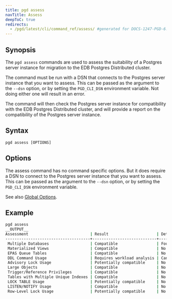 ```yaml
---
title: pgd assess
navTitle: Assess
deepToC: true
redirects:
  - /pgd/latest/cli/command_ref/assess/ #generated for DOCS-1247-PGD-6.0-Docs
---
```


## Synopsis

The `pgd assess` commands are used to assess the suitability of a Postgres server instance for migration to the EDB Postgres Distributed cluster.

The command must be run with a DSN that connects to the Postgres server instance that you want to assess. This can be passed as the argument to the `--dsn` option, or by setting the `PGD_CLI_DSN` environment variable. Not doing either one will result in an error.

The command will then check the Postgres server instance for compatibility with the EDB Postgres Distributed cluster, and will provide a report on the compatibility of the Postgres server instance.

## Syntax

```plaintext
pgd assess [OPTIONS]
```

## Options

The assess command has no command specific options. But it does require a DSN to connect to the Postgres server instance that you want to assess. This can be passed as the argument to the `--dsn` option, or by setting the `PGD_CLI_DSN` environment variable.

See also [Global Options](/pgd/latest/reference/cli/command_ref/#global-options).

## Example

```bash
pgd assess
__OUTPUT__
Assessment                           | Result                     | Details
-------------------------------------+----------------------------+-----------------------------------------------------------
 Multiple Databases                  | Compatible                 | Found only one user database
 Materialized Views                  | Compatible                 | No materialized views found
 EPAS Queue Tables                   | Compatible                 | No EPAS Queue Tables found
 DDL Command Usage                   | Requires workload analysis | Cannot be checked automatically at this time
 Advisory Lock Usage                 | Potentially compatible     | No advisory lock commands found in pg_stat_statements
 Large Objects                       | Compatible                 | No large objects found
 Trigger/Reference Privileges        | Compatible                 | No triggers with incompatible privileges found
 Tables with Multiple Unique Indexes | Compatible                 | No tables with multiple unique indexes found
 LOCK TABLE Usage                    | Potentially compatible     | No LOCK TABLE usage found in pg_stat_statements
 LISTEN/NOTIFY Usage                 | Compatible                 | No LISTEN/NOTIFY usage found in pg_stat_statements
 Row-Level Lock Usage                | Potentially compatible     | No row-level locking commands found in pg_stat_statements
```

